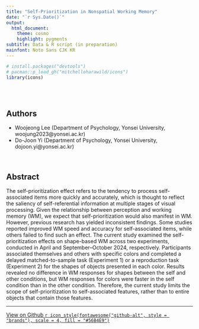 ```yaml
---
title: "Self-Prioritization in Nonspatial Working Memory"
date: "`r Sys.Date()`"
output:
  html_document:
    theme: cosmo 
    highlight: pygments
subtitle: Data & R script (in preparation)
mainfont: Noto Sans CJK KR
---
```


```r
# install.packages("devtools")
# pacman::p_load_gh("mitchelloharawild/icons")
library(icons)
```

<br><br>

## Authors

* Woojeong Lee (Department of Psychology, Yonsei University, woojung2023@yonsei.ac.kr) 
* Do-Joon Yi (Department of Psychology, Yonsei University, dojoon.yi@yonsei.ac.kr)

<br>

## Abstract

The self-prioritization effect refers to the tendency to process self-associated items more quickly and accurately, which is thought to reflect the saliency of self-referential information at multiple stages of visual processing. Given the relationship between perception and working memory (WM), we expect that self-prioritization would also manifest in WM. However, previous research has yielded inconsistent findings. Some studies reported improved WM speed and accuracy for self-associated items, while others failed to find such an effect. The current study examined the self-prioritization effects on shape-based WM across two experiments, conducted in April and September–October 2024, respectively. Participants associated themselves and others with specific colors and completed a delayed matched-to-sample task (Experiment 1) or a reproduction task (Experiment 2) for the shapes of objects presented in each color. Results revealed no difference in WM responses for shapes between the self and other conditions, but WM responses for colors were faster in the self condition than in the other condition. Therefore, the current study limits the scope of self-prioritization to self-associated features, rather than to entire objects that contain those features.


***
[[View on Github `r icon_style(fontawesome("github-alt", style = "brands"), scale = 4, fill = "#56B4E9")`](https://github.com/cogneuro/self-bias-wm)]{style="float:right"}